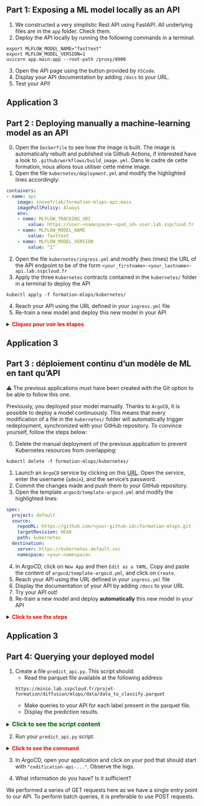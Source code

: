 
::::{.callout-tip collapse="true" icon=false}
## Part 1: Exposing a ML model locally as an API

:::::{.nonincremental}

1. We constructed a very simplistic Rest API using FastAPI. All underlying files are in the `app` folder. Check them.
2. Deploy the API locally by running the following commands in a terminal:

```shell
export MLFLOW_MODEL_NAME="fasttext"
export MLFLOW_MODEL_VERSION=1
uvicorn app.main:app --root-path /proxy/8000
```

3. Open the API page using the button provided by `VSCode`.
4. Display your API documentation by adding `/docs` to your URL.
5. Test your API!

:::::
::::

## Application 3 {.scrollable}

::::{.callout-tip collapse="true" icon=false}
## Part 2 : Deploying manually a machine-learning model as an API

:::::{.nonincremental}

0. Open the `Dockerfile` to see how the image is built. The image is automatically rebuilt and published via Github Actions, if interested have a look to `.github/workflows/build_image.yml`. Dans le cadre de cette formation, nous allons tous utiliser cette même image.
1. Open the file `kubernetes/deployment.yml` and modify the highlighted lines accordingly:

```.yml
containers:
- name: api
    image: inseefrlab/formation-mlops-api:main
    imagePullPolicy: Always
    env:
    - name: MLFLOW_TRACKING_URI
        value: https://user-<namespace>-<pod_id>.user.lab.sspcloud.fr
    - name: MLFLOW_MODEL_NAME
        value: fasttext
    - name: MLFLOW_MODEL_VERSION
        value: "1"
```


2. Open the file `kubernetes/ingress.yml` and modify (two times) the URL of the API endpoint to be of the form `<your_firstname>-<your_lastname>-api.lab.sspcloud.fr`
3. Apply the three `Kubernetes` contracts contained in the `kubernetes/` folder in a terminal to deploy the API

```shell
kubectl apply -f formation-mlops/kubernetes/
```

4. Reach your API using the URL defined in your `ingress.yml` file
5. Re-train a new model and deploy this new model in your API

<details>
<summary>
    <font size=\"3\" color=\"darkgreen\"><b>Cliquez pour voir les étapes </b></font>
</summary>

1. Train a model
2. Register the model in MLflow
3. Adjust your `MLFLOW_MODEL_NAME` or `MLFLOW_MODEL_VERSION` (if you didn't modify the model name) environment variable in the `deployment.yml` file
4. Apply the new `Kubernetes` contracts to update the API

```shell
kubectl apply -f formation-mlops/kubernetes/
```

6. Refresh your API, and verify on the home page that it is now based on the new version of the model

</details>

:::::
::::

## Application 3 {.scrollable}

::::{.callout-tip collapse="true" icon=false}
## Part 3 : déploiement continu d'un modèle de ML en tant qu'API

:::::{.nonincremental}

⚠️ The previous applications must have been created with the Git option to be able to follow this one.

Previously, you deployed your model manually. Thanks to `ArgoCD`, it is possible to deploy a model continuously. This means that every modification of a file in the `kubernetes/` folder will automatically trigger redeployment, synchronized with your GitHub repository. To convince yourself, follow the steps below:

0. Delete the manual deployment of the previous application to prevent Kubernetes resources from overlapping:

```shell
kubectl delete -f formation-mlops/kubernetes/
```

1. Launch an `ArgoCD` service by clicking on this [URL](https://datalab.sspcloud.fr/launcher/automation/argo-cd?version=0.5.3&autoLaunch=true). Open the service, enter the username (`admin`), and the service's password.
2. Commit the changes made and push them to your GitHub repository.
3. Open the template `argocd/template-argocd.yml` and modify the highlighted lines:

```.yml
spec:
  project: default
  source:
    repoURL: https://github.com/<your-github-id>/formation-mlops.git
    targetRevision: HEAD
    path: kubernetes
  destination:
    server: https://kubernetes.default.svc
    namespace: <your-namespace>
```

4. In ArgoCD, click on `New App` and then `Edit as a YAML`. Copy and paste the content of `argocd/template-argocd.yml`, and click on `Create`.
5. Reach your API using the URL defined in your `ingress.yml` file
6. Display the documentation of your API by adding `/docs` to your URL
7. Try your API out!
8. Re-train a new model and deploy **automatically** this new model in your API

<details>
<summary>
    <font size=\"3\" color=\"darkgreen\"><b>Click to see the steps </b></font>
</summary>

1. Train a model
2. Register the model in MLflow
3. Adjust your `MLFLOW_MODEL_NAME` or `MLFLOW_MODEL_VERSION` (if you didn't modify the model name) environment variable in the `deployment.yml` file
4. Commit these changes and push them to your GitHub repository.
5. Wait for 5 minutes for `ArgoCD` to automatically synchronize the changes from your GitHub repository, or force synchronization. Refresh your API and check on the homepage that it is now based on the new version of the model.

</details>

:::::
::::


## Application 3 {.scrollable}

::::{.callout-tip collapse="true" icon=false}
## Part 4: Querying your deployed model

:::::{.nonincremental}

1. Create a file `predict_api.py`. This script should:
    - Read the parquet file available at the following address:

    ```shell
    https://minio.lab.sspcloud.fr/projet-formation/diffusion/mlops/data/data_to_classify.parquet
    ``` 

    - Make queries to your API for each label present in the parquet file.
    - Display the prediction results.

<details> 
<summary> 
    <font size="3" color="darkgreen"><b>Click to see the script content </b></font> 
</summary>

```.python
import pandas as pd
import requests


# Function to make a request to the API
def make_prediction(api_url: str, description: str):
    params = {"description": description, "nb_echoes_max": 2}
    response = requests.get(api_url, params=params)
    return response.json()


# Data URL
data_path = "https://minio.lab.sspcloud.fr/projet-formation/diffusion/mlops/data/data_to_classify.parquet"

# Load the Parquet file into a pandas DataFrame
df = pd.read_parquet(data_path)

# API URL
api_url = "https://<your_firstname>-<your_lastname>-api.lab.sspcloud.fr/predict"

# Make the requests
responses = df["text"].apply(lambda x: make_prediction(api_url, x))

# Display the DataFrame with prediction results
print(pd.merge(df, pd.json_normalize(responses),
               left_index=True,
               right_index=True))

```
</details>

2. Run your `predict_api.py` script.

<details> 
<summary> 
    <font size=\"3\" color=\"darkgreen\"><b>Click to see the command </b></font> 
</summary>

```shell
python formation-mlops/src/predict_api.py
```
</details>

3. In ArgoCD, open your application and click on your pod that should start with `"codification-api-..."`.  Observe the logs.

4. What information do you have? Is it sufficient?

::::

:::: {.callout-important collapse="true"}

We performed a series of GET requests here as we have a single entry point to our API. To perform batch queries, it is preferable to use POST requests.

::::
:::
